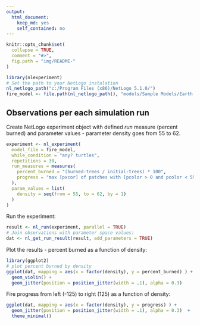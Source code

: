 ```yaml
---
output: 
  html_document: 
    keep_md: yes
    self_contained: no
---
```


```r
knitr::opts_chunk$set(
  collapse = TRUE,
  comment = "#>",
  fig.path = "img/README-"
)
```


```r
library(nlexperiment)
# Set the path to your NetLogo instalation
nl_netlogo_path("c:/Program Files (x86)/NetLogo 5.1.0/") 
fire_model <- file.path(nl_netlogo_path(), "models/Sample Models/Earth Science/Fire.nlogo")
```


## Observations per each simulation run
Create NetLogo experiment object with defined *run* measure (percent burned)
and parameter values - parameter density goes from 55 to 62.
```r
experiment <- nl_experiment(
  model_file = fire_model, 
  while_condition = "any? turtles",
  repetitions = 30,
  run_measures = measures(
    percent_burned = "(burned-trees / initial-trees) * 100",
    progress = "max [pxcor] of patches with [pcolor > 0 and pcolor < 55]"
  ),
  param_values = list(
    density = seq(from = 55, to = 62, by = 1)
  )
)
```

Run the experiment:
```r
result <- nl_run(experiment, parallel = TRUE)
# Join observations with parameter space values:
dat <- nl_get_run_result(result, add_parameters = TRUE)
```

Plot the results - percent burned as a function of density:
```r
library(ggplot2)
# plot percent burned by density
ggplot(dat, mapping = aes(x = factor(density), y = percent_burned) ) + 
  geom_violin() +
  geom_jitter(position = position_jitter(width = .1), alpha = 0.3) 
```

Fire progress from left (-125) to right (125) as a function of density:
```r
ggplot(dat, mapping = aes(x = factor(density), y = progress) ) + 
  geom_jitter(position = position_jitter(width = .1), alpha = 0.3)  +
  theme_minimal()
```

